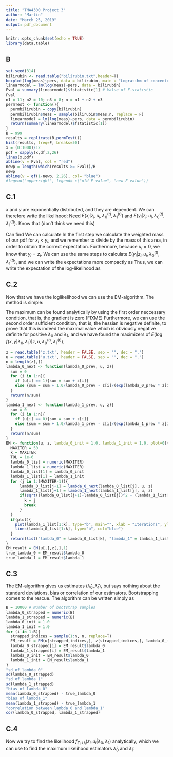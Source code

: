 ```yaml
---
title: "TMA4300 Project 3"
author: "Martin"
date: "March 25, 2019"
output: pdf_document
---
```


```r
knitr::opts_chunk$set(echo = TRUE)
library(data.table)
```

## B


```r
set.seed(314)
bilirubin <- read.table("bilirubin.txt",header=T)
boxplot(log(meas)~pers, data = bilirubin, main = "Logratihm of concentrations")
linearmodel = lm(log(meas)~pers, data = bilirubin)
Fval = summary(linearmodel)$fstatistic[1] # Value of F-statistic
Fval
n1 = 11; n2 = 10; n3 = 8; n = n1 + n2 + n3
permTest <- function(){
  permbilirubin = copy(bilirubin)
  permbilirubin$meas = sample(bilirubin$meas,n, replace = F)
  linearmodel = lm(log(meas)~pers, data = permbilirubin)
  return(summary(linearmodel)$fstatistic[1])
}
B = 999
results = replicate(B,permTest())
hist(results, freq=F, breaks=50)
x = (0:1000)/12
pdf = sapply(x,df,2,26)
lines(x,pdf)
abline(v = Fval, col = "red")
newp = length(which(results >= Fval))/B
newp
abline(v = qf(1-newp, 2,26), col= "blue")
#legend("upperright", legend= c("old F value", "new F value"))
```


## C.1
$x$ and $y$ are exponentially distributed, and they are dependent. We can therefore write the likelihood:
\begin{align*}
  f(x,y|\lambda_0,\lambda_1) = f(x|\lambda_0)f(y|\lambda_1) = \prod_i^n p(x_i|\lambda_0) \prod_i^n p(y_i|\lambda_1)\\
  \log f(x,y|\lambda_0,\lambda_1) = \sum_i^n \log p(x_i|\lambda_0) + \sum_i^n \log p(y_i|\lambda_1) \\
  = \sum_i^n \log \lambda_0 \exp(-\lambda_0 x_i) + \sum_i^n \log \lambda_1 \exp(-\lambda_1 y_i) = n(\log \lambda_0 + \log \lambda_1) - \lambda_0 \sum_i^n x_i - \lambda_1 \sum_i^n y_i \\
  E(\log f(x,y|\lambda_0,\lambda_1)|z,u,\lambda_0^{(t)},\lambda_1^{(t)}) = n(\log \lambda_0 + \log \lambda_1) - \lambda_0 \sum_i^n E(x_i|z_i,u_i,\lambda_0^{(t)},\lambda_1^{(t)}) - \lambda_1 \sum_i^n E(y_i|z_i,u_i,\lambda_0^{(t)},\lambda_1^{(t)})
\end{align*}
Need $E(x_i|z_i,u_i,\lambda_0^{(t)}, \lambda_1^{(t)})$ and $E(y_i|z_i,u_i,\lambda_0^{(t)}, \lambda_1^{(t)})$.
Know that (don't think we need this)
\begin{align*}
  p(z \le v) = p(\max\{x,y\} \le v) = p(x \le v) p(y \le v) = (1 - \exp(-\lambda_0 v))(1 - \exp(-\lambda_1 v)) \\
  p(z) = \frac{d}{dv} p(z \le v) = \lambda_0 \exp(-\lambda_0 z)(1- \exp(-\lambda_1 z)) + \lambda_1 \exp(-\lambda_1 z)(1- \exp(-\lambda_0 z)).
\end{align*}

Can find
\begin{align*}
  E(x_i|z_i,u_i,\lambda_0^{(t)}, \lambda_1^{(t)}) = \begin{cases} z_i, \quad &\text{if } u_i = 1 \\ E(x_i|z_i,u_i = 0,\lambda_0^{(t)}, \lambda_1^{(t)})  \quad &\text{if } u_i = 0 \end{cases}.
\end{align*}
We can calculate
\begin{align*}
E(x_i|z_i,u_i = 0,\lambda_0^{(t)}, \lambda_1^{(t)}) &= E(x_i|x_i < y_i) \\
&= \left(\int_0^{y_i} x_i \lambda_0^{(t)} \exp(-\lambda_0^{(t)}x_i)\right)\big/\left(\int_0^{y_i} x_i \lambda_0^{(t)} \exp(-\lambda_0^{(t)}x_i)\right) \\
&= \frac{1- \exp(-\lambda_0^{(t)}y_i)(\lambda_0^{(t)}y_i + 1)}{\lambda_0^{(t)}(1- \exp(-\lambda_0^{(t)}y_i))}\\
&= \frac{\exp(\lambda_0^{(t)}y_i) - (\lambda_0^{(t)}y_i + 1)}{\lambda_0^{(t)}(\exp(\lambda_0^{(t)}y_i) - 1)} \\
&= \frac{1}{\lambda_0^{(t)}} - \frac{y_i}{\exp(\lambda_0^{(t)}y_i) - 1)} \\
&= \frac{1}{\lambda_0^{(t)}} - \frac{z_i}{\exp(\lambda_0^{(t)}z_i) - 1)}.
\end{align*}
In the first step we calculate the weighted mass of our pdf for $x_i < y_i$, and we remember to divide by the mass of this area, in order to obtain the correct expectation. Furthermore, because $u_i = 0$, we know that $y_i = z_i$. We can use the same steps to calculate $E(y_i|z_i,u_i,\lambda_0^{(t)}, \lambda_1^{(t)})$, and we can write the expectations more compactly as
\begin{align*}
E(x_i|z_i,u_i,\lambda_0^{(t)}, \lambda_1^{(t)}) &= u_iz_i +(1-u_i)\left(\frac{1}{\lambda_0^{(t)}} - \frac{z_i}{\exp(\lambda_0^{(t)}z_i) - 1)}\right) \\
E(y_i|z_i,u_i,\lambda_0^{(t)}, \lambda_1^{(t)}) &= (1-u_i)z_i +u_i\left(\frac{1}{\lambda_1^{(t)}} - \frac{z_i}{\exp(\lambda_1^{(t)}z_i) - 1)}\right).
\end{align*}
Thus, we can write the expectation of the log-likelihood as
\begin{align*}
E(\log f(x,y|\lambda_0,\lambda_1)|z,u,\lambda_0^{(t)},\lambda_1^{(t)}) = n(\log \lambda_0 + \log \lambda_1) &-\lambda_0 \sum_i^n u_iz_i +(1-u_i)\left(\frac{1}{\lambda_0^{(t)}} - \frac{z_i}{\exp(\lambda_0^{(t)}z_i) - 1)}\right)\\
&- \lambda_1 \sum_i^n (1-u_i)z_i +u_i\left(\frac{1}{\lambda_1^{(t)}} - \frac{z_i}{\exp(\lambda_1^{(t)}z_i) - 1)}\right))
\end{align*}

## C.2

Now that we have the loglikelihood we can use the EM-algorithm. The method is simple:
\begin{itemize}
\item Choose initial values $(\lambda_0^{(0)},\lambda_1^{(0)})$
\item Maximize $E(\log f(x,y|\lambda_0,\lambda_1)|z,u,\lambda_0^{(t)},\lambda_1^{(t)})$ wrt to $(\lambda_0,\lambda_1)$, and choose this as $(\lambda_0^{(t+1)},\lambda_1^{(t+1)})$
\item Iterate until convergence
\end{itemize}
The maximum can be found analytically by using the first order neccessary condition, that is, the gradient is zero (FIXME)
\begin{align*}
\nabla E(\log f(x,y|\lambda_0,\lambda_1)|z,u,\lambda_0^{(t)},\lambda_1^{(t)}) = 0 \\
\implies \frac{n}{\lambda_0} - \sum_i^n u_iz_i +(1-u_i)\left(\frac{1}{\lambda_0^{(t)}} - \frac{z_i}{\exp(\lambda_0^{(t)}z_i) - 1)}\right) &= 0 \\
\frac{n}{\lambda_1} - \sum_i^n u_iz_i +(1-u_i)\left(\frac{1}{\lambda_1^{(t)}} - \frac{z_i}{\exp(\lambda_1^{(t)}z_i) - 1)}\right) &= 0 \\
\implies \lambda_0^{(t+1)} = \frac{n}{\sum_i^n u_iz_i +(1-u_i)\left(\frac{1}{\lambda_0^{(t)}} - \frac{z_i}{\exp(\lambda_0^{(t)}z_i) - 1)}\right)} \\
\lambda_1^{(t+1)} = \frac{n}{\sum_i^n u_iz_i +(1-u_i)\left(\frac{1}{\lambda_1^{(t)}} - \frac{z_i}{\exp(\lambda_1^{(t)}z_i) - 1)}\right)}.
\end{align*}
Furthermore, we can use the second order sufficient condition, that is, the hessian is negative definite, to prove that this is indeed the maximal value
\begin{align*}
\nabla^2 E(\log f(x,y|\lambda_0,\lambda_1)|z,u,\lambda_0^{(t)},\lambda_1^{(t)}) = n \begin{bmatrix} -\frac{1}{\lambda_0} & 0 \\ 0 & -\frac{1}{\lambda_1} \end{bmatrix},
\end{align*}
which is obviously negative definite for positive $\lambda_0$ and $\lambda_1$, and we have found the maximizers of $E(\log f(x,y|\lambda_0,\lambda_1)|z,u,\lambda_0^{(t)},\lambda_1^{(t)})$.

```r
z = read.table('z.txt', header = FALSE, sep = "", dec = ".")
u = read.table('u.txt', header = FALSE, sep = "", dec = ".")
n = length(z[,])
lambda_0_next <- function(lambda_0_prev, u, z){
  sum = 0
  for (i in 1:n){
    if (u[i] == 1){sum = sum + z[i]}
    else {sum = sum + 1.0/lambda_0_prev - z[i]/(exp(lambda_0_prev * z[i])-1)}
  }
  return(n/sum)
}
lambda_1_next <- function(lambda_1_prev, u, z){
  sum = 0
  for (i in 1:n){
    if (u[i] == 0){sum = sum + z[i]}
    else {sum = sum + 1.0/lambda_1_prev - z[i]/(exp(lambda_1_prev * z[i])-1)}
  }
  return(n/sum)
}
EM <- function(u, z, lambda_0_init = 1.0, lambda_1_init = 1.0, plot=0){
  MAXITER = 50
  k = MAXITER
  TOL = 1e-6
  lambda_0_list = numeric(MAXITER)
  lambda_1_list = numeric(MAXITER)
  lambda_0_list[1] = lambda_0_init
  lambda_1_list[1] = lambda_1_init
  for (j in 1:(MAXITER-1)){
      lambda_0_list[j+1] = lambda_0_next(lambda_0_list[j], u, z)
      lambda_1_list[j+1] = lambda_1_next(lambda_1_list[j], u, z)
      if(sqrt((lambda_0_list[j+1]-lambda_0_list[j])^2 + (lambda_1_list[j+1]-lambda_1_list[j])^2) < TOL){
        k = j
        break
      }
  }
  if(plot){
    plot(lambda_1_list[1:k], type="b", main="", xlab = "Iterations", ylab="", col="red")
    lines(lambda_0_list[1:k], type="b", col="blue")
  }
  return(list("lambda_0" = lambda_0_list[k], "lambda_1" = lambda_1_list[k]))
}
EM_result = EM(u[,],z[,],1)
true_lambda_0 = EM_result$lambda_0
true_lambda_1 = EM_result$lambda_1
```

## C.3
The EM-algorithm gives us estimates $(\hat{\lambda}_0, \hat{\lambda}_1)$, but says nothing about the standard deviations, bias or correlation of our estimators. Bootstrapping comes to the rescue. The algorithm can be written simply as
\begin{itemize}
\item For $b=1...B$ bootstrap samples
\item   sample $u^b$ and corresponding $z^b$ from the original dataset
\item   use EM algorithm to find $\hat{\lambda}_0^b$ and $\hat{\lambda}_1^b$
\item   optional: Use $\hat{\lambda}_0^{b-1}$ and $\hat{\lambda}_1^{b-1}$ as initial values in the EM algorithm for (hopefully) faster convergence
\item extract some interesting feature (mean, standard deviation and correlation) from the new populations $(\hat{\lambda}_0^\ast, \hat{\lambda}_1^\ast) = (\hat{\lambda}_0^1,...\hat{\lambda}_0^B, \hat{\lambda}_1^1,...\hat{\lambda}_1^B)$.
\end{itemize}

```r
B = 10000 # Number of bootstrap samples
lambda_0_strapped = numeric(B)
lambda_1_strapped = numeric(B)
lambda_0_init = 1.0
lambda_1_init = 1.0
for (i in 1:B){
  strapped_indices = sample(1:n, n, replace=T)
  EM_result = EM(u[strapped_indices,], z[strapped_indices,], lambda_0_init, lambda_1_init, 0)
  lambda_0_strapped[i] = EM_result$lambda_0
  lambda_1_strapped[i] = EM_result$lambda_1
  lambda_0_init = EM_result$lambda_0
  lambda_1_init = EM_result$lambda_1
}
"sd of lambda_0"
sd(lambda_0_strapped)
"sd of lambda_1"
sd(lambda_1_strapped)
"bias of lambda_0"
mean(lambda_0_strapped) - true_lambda_0
"bias of lambda_1"
mean(lambda_1_strapped) - true_lambda_1
"correlation between lambda_0 and lambda_1"
cor(lambda_0_strapped, lambda_1_strapped)
```

## C.4
Now we try to find the likelihood $f_{Z_i,U_i}(z_i,u_i|\lambda_0,\lambda_1)$ analytically, which we can use to find the maximum likelihood estimators $\hat{\lambda}_0$ and $\hat{\lambda}_1$.